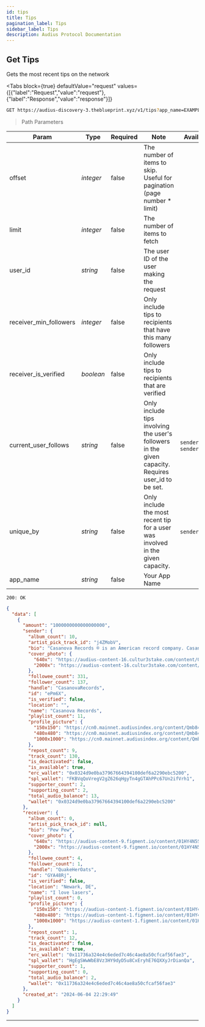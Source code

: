 ```yaml
---
id: tips
title: Tips
pagination_label: Tips
sidebar_label: Tips
description: Audius Protocol Documentation
---
```



## Get Tips

Gets the most recent tips on the network

<Tabs
  block={true}
  defaultValue="request"
  values={[{"label":"Request","value":"request"},{"label":"Response","value":"response"}]}
>
<TabItem value="request">

```bash
GET https://audius-discovery-3.theblueprint.xyz/v1/tips?app_name=EXAMPLEAPP HTTP/1.1
```

> Path Parameters

| Param                  | Type      | Required | Note                                                                                                | Available values                         |
| ---------------------- | --------- | -------- | --------------------------------------------------------------------------------------------------- | ---------------------------------------- |
| offset                 | _integer_ | false    | The number of items to skip. Useful for pagination (page number \* limit)                           |
| limit                  | _integer_ | false    | The number of items to fetch                                                                        |
| user_id                | _string_  | false    | The user ID of the user making the request                                                          |
| receiver_min_followers | _integer_ | false    | Only include tips to recipients that have this many followers                                       |
| receiver_is_verified   | _boolean_ | false    | Only include tips to recipients that are verified                                                   |
| current_user_follows   | _string_  | false    | Only include tips involving the user's followers in the given capacity. Requires user_id to be set. | `sender` `receiver` `sender_or_receiver` |
| unique_by              | _string_  | false    | Only include the most recent tip for a user was involved in the given capacity.                     | `sender` `receiver`                      |
| app_name               | _string_  | false    | Your App Name                                                                                       |

</TabItem>
<TabItem value="response">

`200: OK`

```json
{
  "data": [
    {
      "amount": "1000000000000000000",
      "sender": {
        "album_count": 10,
        "artist_pick_track_id": "j4ZMobV",
        "bio": "Casanova Records ® is an American record company. Casanova was founded predominantly as a Hip-Hop music label in 1999.\n\nCasanova Records ® is a registered trademark. All Rights Reserved.",
        "cover_photo": {
          "640x": "https://audius-content-16.cultur3stake.com/content/QmbgaDXsxYgUSgaNREUZgFZ9LfUwk117xNZ3gvoXji8R2a/640x.jpg",
          "2000x": "https://audius-content-16.cultur3stake.com/content/QmbgaDXsxYgUSgaNREUZgFZ9LfUwk117xNZ3gvoXji8R2a/2000x.jpg"
        },
        "followee_count": 331,
        "follower_count": 137,
        "handle": "CasanovaRecords",
        "id": "ePm6X",
        "is_verified": false,
        "location": "",
        "name": "Casanova Records",
        "playlist_count": 11,
        "profile_picture": {
          "150x150": "https://cn0.mainnet.audiusindex.org/content/Qmb84nedV7mCjCfpZUYtLRwNGGHg3gHkxvfV1LS69QrLRA/150x150.jpg",
          "480x480": "https://cn0.mainnet.audiusindex.org/content/Qmb84nedV7mCjCfpZUYtLRwNGGHg3gHkxvfV1LS69QrLRA/480x480.jpg",
          "1000x1000": "https://cn0.mainnet.audiusindex.org/content/Qmb84nedV7mCjCfpZUYtLRwNGGHg3gHkxvfV1LS69QrLRA/1000x1000.jpg"
        },
        "repost_count": 9,
        "track_count": 130,
        "is_deactivated": false,
        "is_available": true,
        "erc_wallet": "0x0324d9e0ba37967664394100def6a2290ebc5200",
        "spl_wallet": "FKBVqQoVregV2gZ626qHgyTn4gGTAhPPc67Un2ifVrh1",
        "supporter_count": 2,
        "supporting_count": 2,
        "total_audio_balance": 13,
        "wallet": "0x0324d9e0ba37967664394100def6a2290ebc5200"
      },
      "receiver": {
        "album_count": 0,
        "artist_pick_track_id": null,
        "bio": "Pew Pew",
        "cover_photo": {
          "640x": "https://audius-content-9.figment.io/content/01HY4N5S0TZJJ9SKKFWTYJ395T/640x.jpg",
          "2000x": "https://audius-content-9.figment.io/content/01HY4N5S0TZJJ9SKKFWTYJ395T/2000x.jpg"
        },
        "followee_count": 4,
        "follower_count": 1,
        "handle": "QuakeHerOats",
        "id": "GYA48Rj",
        "is_verified": false,
        "location": "Newark, DE",
        "name": "I love lasers",
        "playlist_count": 0,
        "profile_picture": {
          "150x150": "https://audius-content-1.figment.io/content/01HY4N5KBFC0JG3XXTSGCTT6CQ/150x150.jpg",
          "480x480": "https://audius-content-1.figment.io/content/01HY4N5KBFC0JG3XXTSGCTT6CQ/480x480.jpg",
          "1000x1000": "https://audius-content-1.figment.io/content/01HY4N5KBFC0JG3XXTSGCTT6CQ/1000x1000.jpg"
        },
        "repost_count": 1,
        "track_count": 12,
        "is_deactivated": false,
        "is_available": true,
        "erc_wallet": "0x11736a324e4c6eded7c46c4ae8a50cfcaf56fae3",
        "spl_wallet": "HgEgSWwWbE8Vz3HY9dyD5u8CxEryhE76QXXyJrDianQa",
        "supporter_count": 1,
        "supporting_count": 0,
        "total_audio_balance": 2,
        "wallet": "0x11736a324e4c6eded7c46c4ae8a50cfcaf56fae3"
      },
      "created_at": "2024-06-04 22:29:49"
    }
  ]
}
```

</TabItem>
</Tabs>

---
